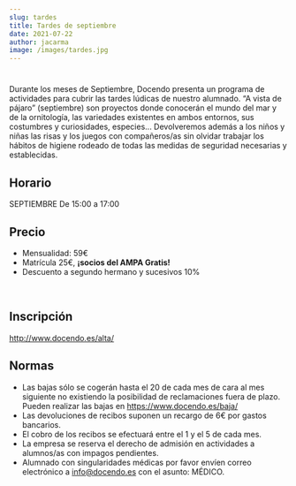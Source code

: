 ```yaml
---
slug: tardes
title: Tardes de septiembre
date: 2021-07-22
author: jacarma
image: /images/tardes.jpg
---
```


#

Durante los meses de Septiembre, Docendo presenta un programa de actividades para cubrir las tardes lúdicas de nuestro alumnado.
“A vista de pájaro” (septiembre) son proyectos donde conocerán el mundo del mar y de la ornitología, las variedades existentes en ambos entornos, sus costumbres y curiosidades, especies...
Devolveremos además a los niños y niñas las risas y los juegos con compañeros/as sin olvidar trabajar los hábitos de higiene rodeado de todas las medidas de seguridad necesarias y establecidas.

## Horario

SEPTIEMBRE
De 15:00 a 17:00

## Precio

- Mensualidad: 59€
- Matrícula 25€, **¡socios del AMPA Gratis!**
- Descuento a segundo hermano y sucesivos 10%

<br />

## Inscripción

http://www.docendo.es/alta/

## Normas

- Las bajas sólo se cogerán hasta el 20 de cada mes de cara al mes siguiente no existiendo la posibilidad de reclamaciones fuera de plazo. Pueden realizar las bajas en https://www.docendo.es/baja/
- Las devoluciones de recibos suponen un recargo de 6€ por gastos bancarios.
- El cobro de los recibos se efectuará entre el 1 y el 5 de cada mes.
- La empresa se reserva el derecho de admisión en actividades a alumnos/as con impagos pendientes.
- Alumnado con singularidades médicas por favor envíen correo electrónico a [info@docendo.es](mailto:info@docendo.es?subject=MÉDICO) con el asunto: MÉDICO.
